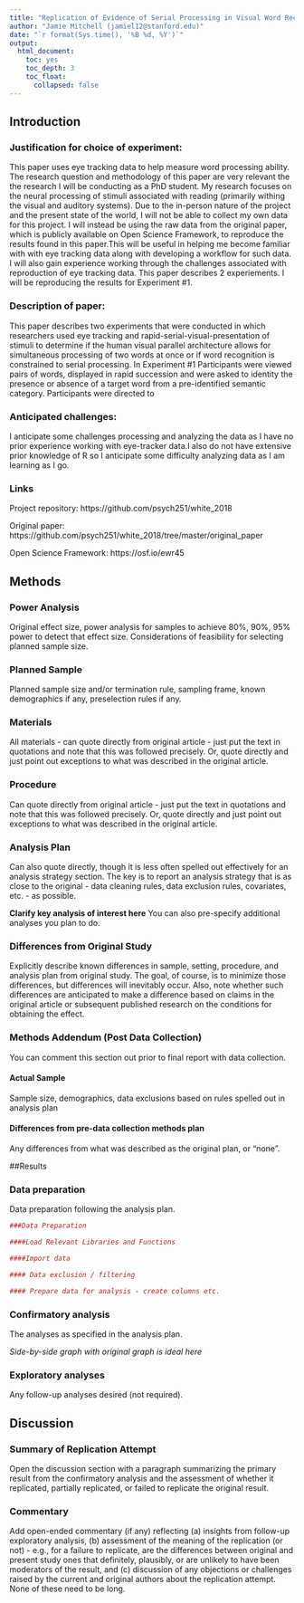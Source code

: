 ```yaml
---
title: "Replication of Evidence of Serial Processing in Visual Word Recognition by White, Palmer and Boynton (2018, Psychological Science)"
author: "Jamie Mitchell (jamiel12@stanford.edu)"
date: "`r format(Sys.time(), '%B %d, %Y')`"
output:
  html_document:
    toc: yes
    toc_depth: 3
    toc_float:
      collapsed: false
---
```


<!-- Replication reports should all use this template to standardize reporting across projects.  These reports will be public supplementary materials that accompany the summary report(s) of the aggregate results. -->

## Introduction

### Justification for choice of experiment:

This paper uses eye tracking data to help measure word processing ability. The research question and methodology of this paper are very relevant the the research I will be conducting as a PhD student. My research focuses on the neural processing of stimuli associated with reading (primarily withing the visual and auditory systems). Due to the in-person nature of the project and the present state of the world, I will not be able to collect my own data for this project. I will instead be using the raw data from the original paper, which is publicly available on Open Science Framework, to reproduce the results found in this paper.This will be useful in helping me become familiar with with eye tracking data along with developing a workflow for such data. I will also gain experience working through the challenges associated with reproduction of eye tracking data. This paper describes 2 experiements. I will be reproducing the results for Experiment #1.

### Description of paper:

This paper describes two experiments that were conducted in which researchers used eye tracking and rapid-serial-visual-presentation of stimuli to determine if the human visual parallel architecture allows for simultaneous processing of two words at once or if word recognition is constrained to serial processing. In Experiment #1 Participants were viewed pairs of words, displayed in rapid succession and were asked to identity the presence or absence of a target word from a pre-identified semantic category. Participants were directed to 

### Anticipated challenges:

I anticipate some challenges processing and analyzing the data as I have no prior experience working with eye-tracker data.I also do not have extensive prior knowledge of R so I anticipate some difficulty analyzing data as I am learning as I go.

### Links

Project repository: https://github.com/psych251/white_2018

Original paper: https://github.com/psych251/white_2018/tree/master/original_paper

Open Science Framework: https://osf.io/ewr45

## Methods

### Power Analysis

Original effect size, power analysis for samples to achieve 80%, 90%, 95% power to detect that effect size.  Considerations of feasibility for selecting planned sample size.

### Planned Sample

Planned sample size and/or termination rule, sampling frame, known demographics if any, preselection rules if any.

### Materials

All materials - can quote directly from original article - just put the text in quotations and note that this was followed precisely.  Or, quote directly and just point out exceptions to what was described in the original article.

### Procedure	

Can quote directly from original article - just put the text in quotations and note that this was followed precisely.  Or, quote directly and just point out exceptions to what was described in the original article.

### Analysis Plan

Can also quote directly, though it is less often spelled out effectively for an analysis strategy section.  The key is to report an analysis strategy that is as close to the original - data cleaning rules, data exclusion rules, covariates, etc. - as possible.  

**Clarify key analysis of interest here**  You can also pre-specify additional analyses you plan to do.

### Differences from Original Study

Explicitly describe known differences in sample, setting, procedure, and analysis plan from original study.  The goal, of course, is to minimize those differences, but differences will inevitably occur.  Also, note whether such differences are anticipated to make a difference based on claims in the original article or subsequent published research on the conditions for obtaining the effect.

### Methods Addendum (Post Data Collection)

You can comment this section out prior to final report with data collection.

#### Actual Sample
  Sample size, demographics, data exclusions based on rules spelled out in analysis plan

#### Differences from pre-data collection methods plan
  Any differences from what was described as the original plan, or “none”.


##Results


### Data preparation

Data preparation following the analysis plan.
	
```r
###Data Preparation

####Load Relevant Libraries and Functions

####Import data

#### Data exclusion / filtering

#### Prepare data for analysis - create columns etc.
```

### Confirmatory analysis

The analyses as specified in the analysis plan.  

*Side-by-side graph with original graph is ideal here*

### Exploratory analyses

Any follow-up analyses desired (not required).  

## Discussion

### Summary of Replication Attempt

Open the discussion section with a paragraph summarizing the primary result from the confirmatory analysis and the assessment of whether it replicated, partially replicated, or failed to replicate the original result.  

### Commentary

Add open-ended commentary (if any) reflecting (a) insights from follow-up exploratory analysis, (b) assessment of the meaning of the replication (or not) - e.g., for a failure to replicate, are the differences between original and present study ones that definitely, plausibly, or are unlikely to have been moderators of the result, and (c) discussion of any objections or challenges raised by the current and original authors about the replication attempt.  None of these need to be long.
